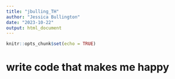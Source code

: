 ```yaml
---
title: "jbulling_TH"
author: "Jessica Bullington"
date: "2023-10-22"
output: html_document
---
```


```r
knitr::opts_chunk$set(echo = TRUE)
```

# write code that makes me happy

